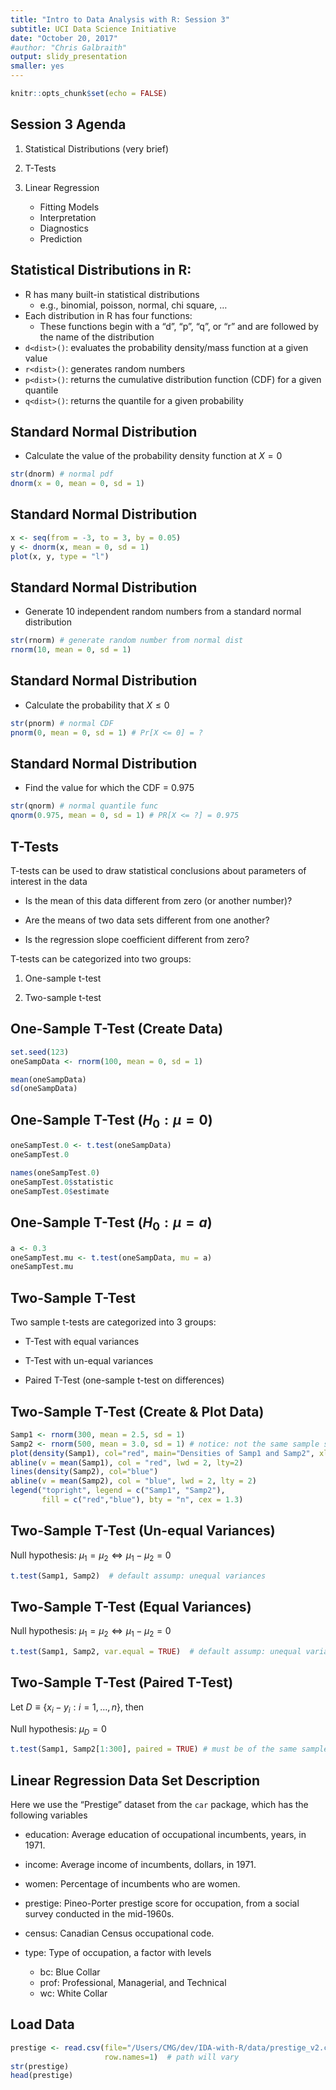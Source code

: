 ```yaml
---
title: "Intro to Data Analysis with R: Session 3"
subtitle: UCI Data Science Initiative
date: "October 20, 2017"
#author: "Chris Galbraith"
output: slidy_presentation
smaller: yes
---
```


```r
knitr::opts_chunk$set(echo = FALSE)
```


## Session 3 Agenda

1. Statistical Distributions (very brief) 

2. T-Tests

3. Linear Regression

    + Fitting Models
    + Interpretation
    + Diagnostics
    + Prediction


## Statistical Distributions in R:

+ R has many built-in statistical distributions
    + e.g., binomial, poisson, normal, chi square, ...

+ Each distribution in R has four functions:
    + These functions begin with a "d", "p", "q", or "r" and are followed by the name of the distribution

+ ```d<dist>()```: evaluates the probability density/mass function at a given value
+ ```r<dist>()```: generates random numbers
+ ```p<dist>()```: returns the cumulative distribution function (CDF) for a given quantile
+ ```q<dist>()```: returns the quantile for a given probability


## Standard Normal Distribution

+ Calculate the value of the probability density function at $X = 0$
```r
str(dnorm) # normal pdf
dnorm(x = 0, mean = 0, sd = 1)
```


## Standard Normal Distribution
```r
x <- seq(from = -3, to = 3, by = 0.05)
y <- dnorm(x, mean = 0, sd = 1)
plot(x, y, type = "l")
```

## Standard Normal Distribution

+ Generate 10 independent random numbers from a standard normal distribution
```r
str(rnorm) # generate random number from normal dist
rnorm(10, mean = 0, sd = 1)
```


## Standard Normal Distribution

+ Calculate the probability that $X \leq 0$
```r
str(pnorm) # normal CDF
pnorm(0, mean = 0, sd = 1) # Pr[X <= 0] = ?
```


## Standard Normal Distribution

+ Find the value for which the CDF = 0.975
```r
str(qnorm) # normal quantile func
qnorm(0.975, mean = 0, sd = 1) # PR[X <= ?] = 0.975
```


## T-Tests
T-tests can be used to draw statistical conclusions about parameters of interest in the data

+ Is the mean of this data different from zero (or another number)?

+ Are the means of two data sets different from one another?

+ Is the regression slope coefficient different from zero?

T-tests can be categorized into two groups:

1. One-sample t-test

2. Two-sample t-test


##  One-Sample T-Test (Create Data)
```r
set.seed(123)
oneSampData <- rnorm(100, mean = 0, sd = 1)

mean(oneSampData)
sd(oneSampData)
```


##  One-Sample T-Test ($H_0: \mu = 0$)
```r
oneSampTest.0 <- t.test(oneSampData) 
oneSampTest.0
```

```r
names(oneSampTest.0) 
oneSampTest.0$statistic
oneSampTest.0$estimate
```  


##  One-Sample T-Test ($H_0: \mu = a$)
```r
a <- 0.3
oneSampTest.mu <- t.test(oneSampData, mu = a)
oneSampTest.mu
```  


##  Two-Sample T-Test
Two sample t-tests are categorized into 3 groups:

  + T-Test with equal variances
  
  + T-Test with un-equal variances
  
  + Paired T-Test (one-sample t-test on differences)


##  Two-Sample T-Test (Create & Plot Data)
```r
Samp1 <- rnorm(300, mean = 2.5, sd = 1)
Samp2 <- rnorm(500, mean = 3.0, sd = 1) # notice: not the same sample size
plot(density(Samp1), col="red", main="Densities of Samp1 and Samp2", xlab="")
abline(v = mean(Samp1), col = "red", lwd = 2, lty=2)
lines(density(Samp2), col="blue")
abline(v = mean(Samp2), col = "blue", lwd = 2, lty = 2)
legend("topright", legend = c("Samp1", "Samp2"),
       fill = c("red","blue"), bty = "n", cex = 1.3)
```


##  Two-Sample T-Test (Un-equal Variances)
Null hypothesis: $\mu_1 = \mu_2 \Leftrightarrow \mu_1 - \mu_2 = 0$
```r
t.test(Samp1, Samp2)  # default assump: unequal variances
```


##  Two-Sample T-Test (Equal Variances)
Null hypothesis: $\mu_1 = \mu_2 \Leftrightarrow \mu_1 - \mu_2 = 0$
```r
t.test(Samp1, Samp2, var.equal = TRUE)  # default assump: unequal variances
```


##  Two-Sample T-Test (Paired T-Test)
Let $D \equiv \{x_i - y_i : i=1, \ldots, n \}$, then

Null hypothesis: $\mu_D = 0$
```r
t.test(Samp1, Samp2[1:300], paired = TRUE) # must be of the same sample size
```


## Linear Regression Data Set Description
Here we use the "Prestige" dataset from the `car` package, which has the following variables

+ education: Average education of occupational incumbents, years, in 1971.

+ income: Average income of incumbents, dollars, in 1971.

+ women: Percentage of incumbents who are women.

+ prestige: Pineo-Porter prestige score for occupation, from a social survey conducted in the mid-1960s.

+ census: Canadian Census occupational code.

+ type: Type of occupation, a factor with levels 

    + bc: Blue Collar
    + prof: Professional, Managerial, and Technical
    + wc: White Collar


## Load Data
```r
prestige <- read.csv(file="/Users/CMG/dev/IDA-with-R/data/prestige_v2.csv", 
                     row.names=1)  # path will vary
str(prestige)
head(prestige)
```


<!-- ## Examine Observations with NA values -->
<!-- ```{r echo=TRUE, error=FALSE, message=FALSE, warning=FALSE} -->
<!-- Prestige[is.na(Prestige$type),] -->
<!-- ``` -->

<!-- Find their row indices and corresponding names... -->
<!-- ```{r echo=TRUE, error=FALSE, message=FALSE, warning=FALSE} -->
<!-- ind <- which(is.na(Prestige$type))  # gives index numbers of the NAs in the vector -->
<!-- rbind(index=ind, name=rownames(Prestige)[ind])  # print index with rowname -->
<!-- ``` -->


<!-- ## Recode/Drop NA Values -->
<!-- Let's recode newsboys, babysitters, and farmers as blue collar and exclude athletes. -->

<!-- Use `rep()` to create a vector with 3 elements of "bc" -->
<!-- ```{r echo=TRUE, error=FALSE, message=FALSE, warning=FALSE} -->
<!-- ind.ch <- ind[-1] -->
<!-- Prestige[ind.ch,"type"] <- rep("bc", 3) -->
<!-- summary(Prestige$type) -->
<!-- ``` -->

<!-- Exclude athletes... -->
<!-- ```{r echo=TRUE, error=FALSE, message=FALSE, warning=FALSE} -->
<!-- Prestige <- na.omit(Prestige)  -->
<!-- summary(Prestige$type) -->
<!-- ``` -->


<!-- ## Plotting - Histograms -->
<!-- ```{r echo=TRUE, error=FALSE, message=FALSE, warning=FALSE} -->
<!-- hist(Prestige$prestige, col = "grey",  -->
<!--      main = "Histogram of Prestige Score", xlab = "Prestige Score") -->
<!-- ``` -->


<!-- ## Plotting - Basic Scatter Plot -->
<!-- ```{r echo=TRUE, error=FALSE, message=FALSE, warning=FALSE} -->
<!-- plot(Prestige$education, Prestige$prestige, -->
<!--      main = "Prestige Score by Education", -->
<!--      xlab = "Ave. Years of Education", ylab = "Prestige Score") -->
<!-- ``` -->


<!-- ## Plotting - Including Regression/Smoother Lines -->
<!-- `abline()` adds a line to the plot, and `lm()` is a list object that contains regression coefficients. -->
<!-- ```{r echo=TRUE, error=FALSE, message=FALSE, warning=FALSE} -->
<!-- plot(Prestige$education, Prestige$prestige, -->
<!--      main = "Prestige Score by Education", -->
<!--      xlab = "Avg Years of Education", ylab = "Prestige Score") -->
<!-- abline(reg = lm(prestige ~ education, data = Prestige), col = "red", lwd = 2) -->
<!-- lines(lowess(Prestige$education, Prestige$prestige), col = "blue", lty = 2, lwd = 2) -->
<!-- legend("topleft",legend = c("Regression Line", "Smoother"), col = c("red","blue"), -->
<!--        lwd = c(2,2), lty = c(1,2), bty = "n") -->
<!-- ``` -->


<!-- ## Plotting - Scatter Plot Matrix -->
<!-- Use the `scatterplotMatrix()` function from the `car` package -->
<!-- ```{r echo=TRUE, error=FALSE, message=FALSE, warning=FALSE} -->
<!-- # Use direct ordering of the varaibles to control how they are plotted -->
<!-- scatterplotMatrix(Prestige[,c("prestige","education","income","women")]) -->
<!-- ``` -->


<!-- ## Plotting - Boxplots  -->
<!-- ```{r echo=TRUE, error=FALSE, message=FALSE, warning=FALSE} -->
<!-- boxplot(prestige ~ type, data = Prestige, col = "grey", -->
<!--         main = "Distribution of Prestige Score by Types", -->
<!--         xlab = "Occupation Types", ylab = "Prestige Score") -->
<!-- ``` -->


<!-- ## Linear Regression - Fit the Model -->
<!-- ```{r echo=TRUE, error=FALSE, message=FALSE, warning=FALSE} -->
<!-- myReg <- lm(prestige ~ education + income + women, data = Prestige) -->
<!-- myReg -->
<!-- names(myReg) -->
<!-- ``` -->


<!-- ##  Linear Regression - Summary of Fit -->
<!-- ```{r echo=TRUE, error=FALSE, message=FALSE, warning=FALSE} -->
<!-- summary(myReg) -->
<!-- ``` -->


<!-- ##  Linear Regression - "summary" Contents -->
<!-- ```{r echo=TRUE, error=FALSE, message=FALSE, warning=FALSE} -->
<!-- sum.myReg = summary(myReg) -->
<!-- names(sum.myReg) # show different contents -->

<!-- names(myReg) # this is what we had previously -->
<!-- ``` -->


<!-- ##  Linear Regression - Confidence Interval -->
<!-- + 95% confidence interval for coefficient of 'income' -->
<!-- ```{r echo=TRUE, error=FALSE, message=FALSE, warning=FALSE} -->
<!-- confint(myReg, 'income', level=0.95) -->
<!-- ``` -->

<!-- + 95% confidence interval for each coefficient -->
<!-- ```{r echo=TRUE, error=FALSE, message=FALSE, warning=FALSE} -->
<!-- confint(myReg, level=0.95) -->
<!-- ``` -->


<!-- ##  Linear Regression - Adding Variables -->
<!-- ```{r echo=TRUE, error=FALSE, message=FALSE, warning=FALSE} -->
<!-- mod = update(myReg, ~ . + type); summary(mod) -->
<!-- ``` -->


<!-- ##  Linear Regression - Relevel a Factor -->
<!-- ```{r echo=TRUE, error=FALSE, message=FALSE, warning=FALSE} -->
<!-- levels(Prestige$type) -->
<!-- Prestige$type = relevel(Prestige$type, "prof") -->

<!-- levels(Prestige$type) -->
<!-- ``` -->


<!-- ##  Linear Regression - Relevel a Factor -->
<!-- ```{r echo=TRUE, error=FALSE, message=FALSE, warning=FALSE} -->
<!-- mod = update(myReg, ~ . + type); summary(mod) -->
<!-- ``` -->


<!-- ##  Linear Regression - Diagnostics -->
<!-- ```{r echo=TRUE, error=FALSE, message=FALSE, warning=FALSE, fig.height=6.5, fig.width=8} -->
<!-- par(mfrow = c(2, 2), oma = c(0, 0, 2, 0)) -->
<!-- plot(myReg) -->
<!-- ``` -->


<!-- ##  Linear Regression - Predict -->
<!-- Predict the output for a new input -->
<!-- ```{r echo=TRUE, error=FALSE, message=FALSE, warning=FALSE} -->
<!-- newData = data.frame(education=13.2, income=12000, women=12) -->
<!-- predict(myReg, newData, interval="predict") -->
<!-- ``` -->


<!-- ## End of Session 4 -->
<!-- BREAK! -->



